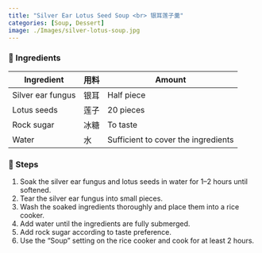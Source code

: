 ```yaml
---
title: "Silver Ear Lotus Seed Soup <br> 银耳莲子羹"
categories: [Soup, Dessert]
image: ./Images/silver-lotus-soup.jpg
---
```


### 🥣 Ingredients 

| Ingredient | 用料 | Amount |
|------------|------|--------|
| Silver ear fungus | 银耳 | Half piece |
| Lotus seeds | 莲子 | 20 pieces |
| Rock sugar | 冰糖 | To taste |
| Water | 水 | Sufficient to cover the ingredients |

### 🍴 Steps
1. Soak the silver ear fungus and lotus seeds in water for 1–2 hours until softened.
2. Tear the silver ear fungus into small pieces.
3. Wash the soaked ingredients thoroughly and place them into a rice cooker.
4. Add water until the ingredients are fully submerged.
5. Add rock sugar according to taste preference.
6. Use the "Soup" setting on the rice cooker and cook for at least 2 hours.